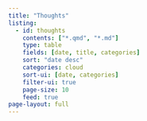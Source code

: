 ```yaml
---
title: "Thoughts"
listing:
  - id: thoughts
    contents: ["*.qmd", "*.md"]
    type: table
    fields: [date, title, categories]  
    sort: "date desc"
    categories: cloud
    sort-ui: [date, categories]
    filter-ui: true
    page-size: 10
    feed: true
page-layout: full
---
```


